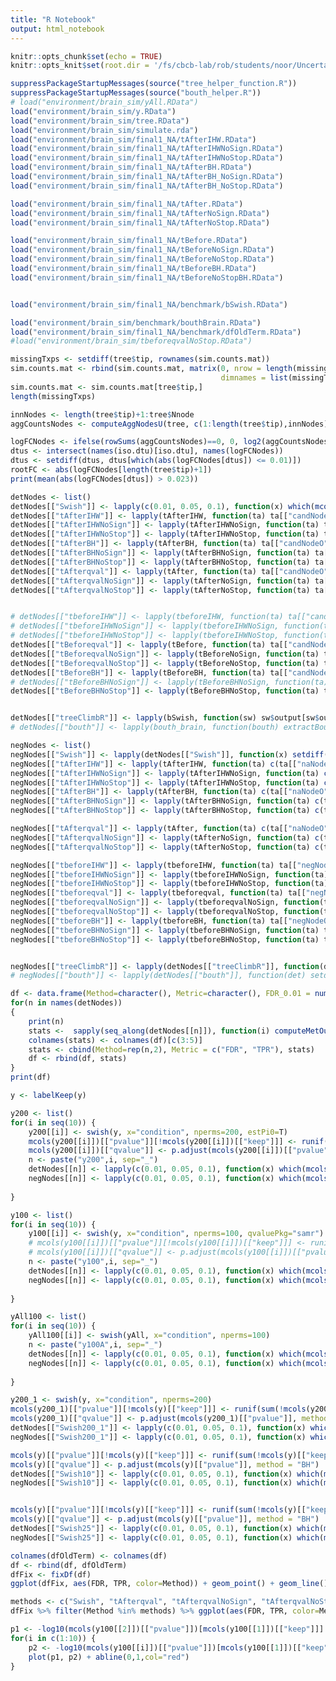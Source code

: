 ```yaml
---
title: "R Notebook"
output: html_notebook
---
```




```r
knitr::opts_chunk$set(echo = TRUE)
knitr::opts_knit$set(root.dir = '/fs/cbcb-lab/rob/students/noor/Uncertainity/treeTerminusScripts')
```

```r
suppressPackageStartupMessages(source("tree_helper_function.R"))
suppressPackageStartupMessages(source("bouth_helper.R"))
# load("environment/brain_sim/yAll.RData")
load("environment/brain_sim/y.RData")
load("environment/brain_sim/tree.RData")
load("environment/brain_sim/simulate.rda")
load("environment/brain_sim/final1_NA/tAfterIHW.RData")
load("environment/brain_sim/final1_NA/tAfterIHWNoSign.RData")
load("environment/brain_sim/final1_NA/tAfterIHWNoStop.RData")
load("environment/brain_sim/final1_NA/tAfterBH.RData")
load("environment/brain_sim/final1_NA/tAfterBH_NoSign.RData")
load("environment/brain_sim/final1_NA/tAfterBH_NoStop.RData")

load("environment/brain_sim/final1_NA/tAfter.RData")
load("environment/brain_sim/final1_NA/tAfterNoSign.RData")
load("environment/brain_sim/final1_NA/tAfterNoStop.RData")

load("environment/brain_sim/final1_NA/tBefore.RData")
load("environment/brain_sim/final1_NA/tBeforeNoSign.RData")
load("environment/brain_sim/final1_NA/tBeforeNoStop.RData")
load("environment/brain_sim/final1_NA/tBeforeBH.RData")
load("environment/brain_sim/final1_NA/tBeforeNoStopBH.RData")


load("environment/brain_sim/final1_NA/benchmark/bSwish.RData")

load("environment/brain_sim/benchmark/bouthBrain.RData")
load("environment/brain_sim/final1_NA/benchmark/dfOldTerm.RData")
#load("environment/brain_sim/tbeforeqvalNoStop.RData")
```

```r
missingTxps <- setdiff(tree$tip, rownames(sim.counts.mat))
sim.counts.mat <- rbind(sim.counts.mat, matrix(0, nrow = length(missingTxps), ncol = ncol(sim.counts.mat),
                                               dimnames = list(missingTxps, colnames(sim.counts.mat))))
sim.counts.mat <- sim.counts.mat[tree$tip,]
length(missingTxps)

innNodes <- length(tree$tip)+1:tree$Nnode
aggCountsNodes <- computeAggNodesU(tree, c(1:length(tree$tip),innNodes), sim.counts.mat)

logFCNodes <- ifelse(rowSums(aggCountsNodes)==0, 0, log2(aggCountsNodes[,2]/aggCountsNodes[,1]))
dtus <- intersect(names(iso.dtu)[iso.dtu], names(logFCNodes))
dtus <- setdiff(dtus, dtus[which(abs(logFCNodes[dtus]) <= 0.01)])
rootFC <- abs(logFCNodes[length(tree$tip)+1])
print(mean(abs(logFCNodes[dtus]) > 0.023))
```

```r
detNodes <- list()
detNodes[["Swish"]] <- lapply(c(0.01, 0.05, 0.1), function(x) which(mcols(y)[,"qvalue"] <= x ))
detNodes[["tAfterIHW"]] <- lapply(tAfterIHW, function(ta) ta[["candNodeO"]])
detNodes[["tAfterIHWNoSign"]] <- lapply(tAfterIHWNoSign, function(ta) ta[["candNodeO"]])
detNodes[["tAfterIHWNoStop"]] <- lapply(tAfterIHWNoStop, function(ta) ta[["candNodeO"]])
detNodes[["tAfterBH"]] <- lapply(tAfterBH, function(ta) ta[["candNodeO"]])
detNodes[["tAfterBHNoSign"]] <- lapply(tAfterBHNoSign, function(ta) ta[["candNodeO"]])
detNodes[["tAfterBHNoStop"]] <- lapply(tAfterBHNoStop, function(ta) ta[["candNodeO"]])
detNodes[["tAfterqval"]] <- lapply(tAfter, function(ta) ta[["candNodeO"]])
detNodes[["tAfterqvalNoSign"]] <- lapply(tAfterNoSign, function(ta) ta[["candNodeO"]])
detNodes[["tAfterqvalNoStop"]] <- lapply(tAfterNoStop, function(ta) ta[["candNodeO"]])


# detNodes[["tbeforeIHW"]] <- lapply(tbeforeIHW, function(ta) ta[["candNodeO"]])
# detNodes[["tbeforeIHWNoSign"]] <- lapply(tbeforeIHWNoSign, function(ta) ta[["candNodeO"]])
# detNodes[["tbeforeIHWNoStop"]] <- lapply(tbeforeIHWNoStop, function(ta) ta[["candNodeO"]])
detNodes[["tBeforeqval"]] <- lapply(tBefore, function(ta) ta[["candNodeO"]])
detNodes[["tBeforeqvalNoSign"]] <- lapply(tBeforeNoSign, function(ta) ta[["candNodeO"]])
detNodes[["tBeforeqvalNoStop"]] <- lapply(tBeforeNoStop, function(ta) ta[["candNodeO"]])
detNodes[["tBeforeBH"]] <- lapply(tBeforeBH, function(ta) ta[["candNodeO"]])
# detNodes[["tBeforeBHNoSign"]] <- lapply(tBeforeBHNoSign, function(ta) ta[["candNodeO"]])
detNodes[["tBeforeBHNoStop"]] <- lapply(tBeforeBHNoStop, function(ta) ta[["candNodeO"]])


detNodes[["treeClimbR"]] <- lapply(bSwish, function(sw) sw$output[sw$output$signal.node,][["node"]])
# detNodes[["bouth"]] <- lapply(bouth_brain, function(bouth) extractBouthNodes(bouth, y))
```

```r
negNodes <- list()
negNodes[["Swish"]] <- lapply(detNodes[["Swish"]], function(x) setdiff(seq(nrow(y)), x))
negNodes[["tAfterIHW"]] <- lapply(tAfterIHW, function(ta) c(ta[["naNodeO"]], ta[["negNodeO"]]))
negNodes[["tAfterIHWNoSign"]] <- lapply(tAfterIHWNoSign, function(ta) c(ta[["naNodeO"]],ta[["negNodeO"]]))
negNodes[["tAfterIHWNoStop"]] <- lapply(tAfterIHWNoStop, function(ta) c(ta[["naNodeO"]],ta[["negNodeO"]]))
negNodes[["tAfterBH"]] <- lapply(tAfterBH, function(ta) c(ta[["naNodeO"]],ta[["negNodeO"]]))
negNodes[["tAfterBHNoSign"]] <- lapply(tAfterBHNoSign, function(ta) c(ta[["naNodeO"]],ta[["negNodeO"]]))
negNodes[["tAfterBHNoStop"]] <- lapply(tAfterBHNoStop, function(ta) c(ta[["naNodeO"]],ta[["negNodeO"]]))

negNodes[["tAfterqval"]] <- lapply(tAfter, function(ta) c(ta[["naNodeO"]],ta[["negNodeO"]]))
negNodes[["tAfterqvalNoSign"]] <- lapply(tAfterNoSign, function(ta) c(ta[["naNodeO"]],ta[["negNodeO"]]))
negNodes[["tAfterqvalNoStop"]] <- lapply(tAfterNoStop, function(ta) c(ta[["naNodeO"]],ta[["negNodeO"]]))

negNodes[["tbeforeIHW"]] <- lapply(tbeforeIHW, function(ta) ta[["negNodeO"]])
negNodes[["tbeforeIHWNoSign"]] <- lapply(tbeforeIHWNoSign, function(ta) ta[["negNodeO"]])
negNodes[["tbeforeIHWNoStop"]] <- lapply(tbeforeIHWNoStop, function(ta) ta[["negNodeO"]])
negNodes[["tbeforeqval"]] <- lapply(tbeforeqval, function(ta) ta[["negNodeO"]])
negNodes[["tbeforeqvalNoSign"]] <- lapply(tbeforeqvalNoSign, function(ta) ta[["negNodeO"]])
negNodes[["tbeforeqvalNoStop"]] <- lapply(tbeforeqvalNoStop, function(ta) ta[["negNodeO"]])
negNodes[["tbeforeBH"]] <- lapply(tbeforeBH, function(ta) ta[["negNodeO"]])
negNodes[["tbeforeBHNoSign"]] <- lapply(tbeforeBHNoSign, function(ta) ta[["negNodeO"]])
negNodes[["tbeforeBHNoStop"]] <- lapply(tbeforeBHNoStop, function(ta) ta[["negNodeO"]])


negNodes[["treeClimbR"]] <- lapply(detNodes[["treeClimbR"]], function(det) setdiff(seq(nrow(y)), unlist(Descendants(tree, det))))
# negNodes[["bouth"]] <- lapply(detNodes[["bouth"]], function(det) setdiff(seq(nrow(y)), unlist(Descendants(tree, det))))

df <- data.frame(Method=character(), Metric=character(), FDR_0.01 = numeric(), FDR_0.05 = numeric(), FDR_0.10 = numeric())
for(n in names(detNodes))
{
    print(n)
    stats <-  sapply(seq_along(detNodes[[n]]), function(i) computeMetOut(detNodes[[n]][[i]], logFCNodes, tree = tree, negNodes = negNodes[[n]][[i]], lfcThresh = rootFC-0.001))
    colnames(stats) <- colnames(df)[c(3:5)]
    stats <- cbind(Method=rep(n,2), Metric = c("FDR", "TPR"), stats)
    df <- rbind(df, stats)
}
print(df)

y <- labelKeep(y)

y200 <- list()
for(i in seq(10)) {
    y200[[i]] <- swish(y, x="condition", nperms=200, estPi0=T)
    mcols(y200[[i]])[["pvalue"]][!mcols(y200[[i]])[["keep"]]] <- runif(sum(!mcols(y200[[i]])[["keep"]]),0,1)
    mcols(y200[[i]])[["qvalue"]] <- p.adjust(mcols(y200[[i]])[["pvalue"]], method = "BH")
    n <- paste("y200",i, sep="_")
    detNodes[[n]] <- lapply(c(0.01, 0.05, 0.1), function(x) which(mcols(y200[[i]])[,"qvalue"] <= x ))
    negNodes[[n]] <- lapply(c(0.01, 0.05, 0.1), function(x) which(mcols(y200[[i]])[,"qvalue"] > x ))
    
}

y100 <- list()
for(i in seq(10)) {
    y100[[i]] <- swish(y, x="condition", nperms=100, qvaluePkg="samr")
    # mcols(y100[[i]])[["pvalue"]][!mcols(y100[[i]])[["keep"]]] <- runif(sum(!mcols(y100[[i]])[["keep"]]),0,1)
    # mcols(y100[[i]])[["qvalue"]] <- p.adjust(mcols(y100[[i]])[["pvalue"]], method = "BH")
    n <- paste("y100",i, sep="_")
    detNodes[[n]] <- lapply(c(0.01, 0.05, 0.1), function(x) which(mcols(y100[[i]])[,"qvalue"] <= x ))
    negNodes[[n]] <- lapply(c(0.01, 0.05, 0.1), function(x) which(mcols(y100[[i]])[,"qvalue"] > x ))
    
}

yAll100 <- list()
for(i in seq(10)) {
    yAll100[[i]] <- swish(yAll, x="condition", nperms=100)
    n <- paste("y100A",i, sep="_")
    detNodes[[n]] <- lapply(c(0.01, 0.05, 0.1), function(x) which(mcols(yAll100[[i]])[,"qvalue"] <= x ))
    negNodes[[n]] <- lapply(c(0.01, 0.05, 0.1), function(x) which(mcols(yAll100[[i]])[,"qvalue"] > x ))
    
}

y200_1 <- swish(y, x="condition", nperms=200)
mcols(y200_1)[["pvalue"]][!mcols(y)[["keep"]]] <- runif(sum(!mcols(y200_1)[["keep"]]),0.1,1)
mcols(y200_1)[["qvalue"]] <- p.adjust(mcols(y200_1)[["pvalue"]], method = "BH")
detNodes[["Swish200_1"]] <- lapply(c(0.01, 0.05, 0.1), function(x) which(mcols(y200_2)[,"qvalue"] <= x ))
negNodes[["Swish200_1"]] <- lapply(c(0.01, 0.05, 0.1), function(x) which(mcols(y200_2)[,"qvalue"] > x ))

mcols(y)[["pvalue"]][!mcols(y)[["keep"]]] <- runif(sum(!mcols(y)[["keep"]]),0.1,1)
mcols(y)[["qvalue"]] <- p.adjust(mcols(y)[["pvalue"]], method = "BH")
detNodes[["Swish10"]] <- lapply(c(0.01, 0.05, 0.1), function(x) which(mcols(y)[,"qvalue"] <= x ))
negNodes[["Swish10"]] <- lapply(c(0.01, 0.05, 0.1), function(x) which(mcols(y)[,"qvalue"] > x ))


mcols(y)[["pvalue"]][!mcols(y)[["keep"]]] <- runif(sum(!mcols(y)[["keep"]]),0.1,1)
mcols(y)[["qvalue"]] <- p.adjust(mcols(y)[["pvalue"]], method = "BH")
detNodes[["Swish25"]] <- lapply(c(0.01, 0.05, 0.1), function(x) which(mcols(y)[,"qvalue"] <= x ))
negNodes[["Swish25"]] <- lapply(c(0.01, 0.05, 0.1), function(x) which(mcols(y)[,"qvalue"] > x ))
```

```r
colnames(dfOldTerm) <- colnames(df)
df <- rbind(df, dfOldTerm)
dfFix <- fixDf(df)
ggplot(dfFix, aes(FDR, TPR, color=Method)) + geom_point() + geom_line()

methods <- c("Swish", "tAfterqval", "tAfterqvalNoSign", "tAfterqvalNoStop", "tbeforeqval", "tbeforeqval", "tbeforeqvalNoSign", "tbeforeqvalNoStop", "terminus_orig", "treeClimbR")
dfFix %>% filter(Method %in% methods) %>% ggplot(aes(FDR, TPR, color=Method)) + geom_point() + geom_line()
```


```r
p1 <- -log10(mcols(y100[[2]])[["pvalue"]])[mcols(y100[[1]])[["keep"]]]
for(i in c(1:10)) {
    p2 <- -log10(mcols(y100[[i]])[["pvalue"]])[mcols(y100[[1]])[["keep"]]]
    plot(p1, p2) + abline(0,1,col="red")    
}

```
<!-- ```{r} -->
<!-- print(length(unlist(Descendants(tree,tAfterIHWStop[["candNodeO"]],"tip")))) -->
<!-- ``` -->